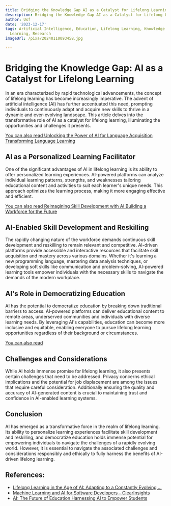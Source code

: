 ```yaml
---
title: Bridging the Knowledge Gap AI as a Catalyst for Lifelong Learning
description: Bridging the Knowledge Gap AI as a Catalyst for Lifelong Learning
author: Usf
date: '2023-12-17'
tags: Artificial Intelligence, Education, Lifelong Learning, Knowledge Gap, Technology,
  Learning, Research
imageUrl: /pixa/20240110093458.jpg

---
```

# Bridging the Knowledge Gap: AI as a Catalyst  for Lifelong Learning

In an era characterized by  rapid technological advancements, the concept of lifelong learning has become increasingly imperative. The advent of artificial intelligence  (AI) has further accentuated this need, prompting individuals to continuously adapt and acquire new  skills to thrive in a dynamic and ever-evolving landscape. This article delves into the transformative role  of AI as a catalyst  for lifelong learning, illuminating  the opportunities and challenges it presents.

[You can also  read Unlocking the Power of AI for  Language Acquisition Transforming Language Learning](Unlocking%20the%20Power%20of%20AI%20for%20Language%20Acquisition%20Transforming%20Language%20Learning)


## AI as a Personalized Learning Facilitator

One of the significant advantages of AI in lifelong learning is its ability to offer personalized learning experiences. AI-powered platforms can analyze individual learning patterns, strengths, and weaknesses tailoring  educational content and activities to suit each learner's unique needs. This approach optimizes the learning  process, making it more engaging effective and  efficient.

[You can also read Reimagining Skill Development with AI Building a Workforce for the Future](Reimagining%20Skill%20Development%20with%20AI%20Building%20a%20Workforce%20for%20the%20Future)


## AI-Enabled Skill Development and Reskilling

The  rapidly changing nature of the workforce demands continuous skill development and reskilling to  remain relevant and competitive. AI-driven platforms provide accessible and  interactive resources that facilitate skill acquisition and mastery across various domains. Whether it's learning a new programming language, mastering data analysis techniques, or developing  soft skills like communication and problem-solving, AI-powered learning tools empower individuals with the  necessary  skills to navigate the demands of the modern workplace.

## AI's Role  in Democratizing Education

AI  has the potential to democratize education by breaking  down traditional barriers to  access. AI-powered platforms can deliver educational content to remote areas, underserved communities and individuals with diverse learning needs. By leveraging AI's capabilities,  education can become more inclusive and equitable,  enabling everyone to pursue lifelong learning opportunities regardless of their  background or circumstances.

[You can also read  ]()


## Challenges and Considerations

While AI holds immense promise for lifelong learning, it also presents certain  challenges that need to be  addressed.  Privacy concerns ethical implications  and the potential  for job displacement are  among the issues that require  careful consideration. Additionally ensuring the quality and accuracy of AI-generated content is crucial to maintaining trust and  confidence in AI-enabled learning systems.

## Conclusion

AI has  emerged  as a transformative  force  in the  realm of lifelong learning. Its ability to personalize  learning experiences facilitate skill development  and  reskilling, and democratize education holds immense potential for empowering individuals to navigate the challenges of a rapidly evolving world. However, it is essential to navigate the associated challenges and considerations responsibly and ethically to fully harness the benefits of AI-driven lifelong learning.

## References:
- [Lifelong Learning in the Age of AI: Adapting to a Constantly Evolving ...](https://www.linkedin.com/pulse/lifelong-learning-age-ai-adapting-constantly-evolving-murat-taskiner-od4ff)
- [Machine Learning and AI for Software Developers - ClearInsights](https://clearinsights.io/blog/navigating-the-future-machine-learning-and-ai-for-software-developers/)
- [AI: The Future of Education Harnessing AI to Empower Students](https://www.linkedin.com/pulse/ai-future-education-harnessing-empower-students-chris-chiancone)
